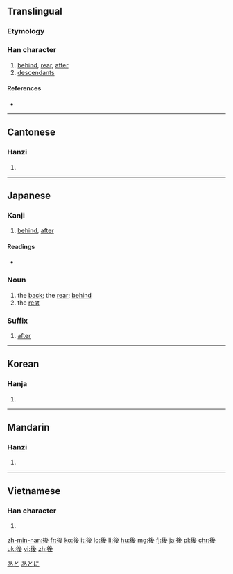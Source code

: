 {{also|后}}
==Translingual==
{{stroke order|type=bw}}

===Etymology===
{{Han compound|彳|幺|又|ls=ic}}

===Han character===
{{Han char|rn=60|rad=彳|as=06|sn=9|four=2224<sub>7</sub>|canj=竹人女戈水 (HOVIE)}}

# [[behind]], [[rear]], [[after]]
# [[descendant]]s

====References====
* {{Han ref|kx=0366.180|dkj=10098|dj=0688.010|hdz=20822.030|uh=5F8C|ud=24460|bh=ABE1|bd=44001}}

----

==Cantonese==

===Hanzi===
{{yue-hanzi|jyut=|y=hau6|sim=后}}

# {{defn|lang=yue|sort=彳06}}

----

==Japanese==

===Kanji===
{{ja-kanji|grade=2|rs=彳06}}

# [[behind]], [[after]]

====Readings====
* {{ja-readings
|goon=[[ぐ]] (gu) {{qualifier|non-[[w:Jōyō kanji|Jōyō]] reading}}
|kanon=[[こう]] (kō)
|toon=[[ご]] (go)
|kun=[[おくれる]] ([[後れる]], okureru), [[のち]] ([[nochi]]), [[あと]] ([[ato]]), [[うしろ]] ([[後ろ]], ushiro)}}

===Noun===
{{ja-noun|k|hira=あと|rom=ato}} {{kanji readings tab|後|あと|sort=あと}}

# the [[back]]; the [[rear]]; [[behind]]
# the [[rest]]

===Suffix===
{{ja-pos|k|suffix|hira=ご|rom=-go|hidx=こ'}} {{kanji readings tab|後|ご|sort=こ'}}

# [[after]]

[[Category:1000 Japanese basic words|あと]]
[[Category:Japanese adverbs|あとに]]

----

==Korean==

===Hanja===
{{ko-hanja|hangeul=[[후]]|eumhun=|rv=hu|mr=hu|y=hwu}}

# {{defn|lang=ko|sort=彳06}}

----

==Mandarin==

===Hanzi===
{{cmn-hanzi|sim=后|pin=[[hòu]] ([[hou4]])|wg=hou<sup>4</sup>}}

# {{defn|lang=cmn|sort=彳06}}

----

==Vietnamese==

===Han character===
{{vi-hantu|[[hậu]]|rs=彳06}}

# {{defn|lang=vi|sort=彳06}}

[[zh-min-nan:後]]
[[fr:後]]
[[ko:後]]
[[it:後]]
[[lo:後]]
[[li:後]]
[[hu:後]]
[[mg:後]]
[[fj:後]]
[[ja:後]]
[[pl:後]]
[[chr:後]]
[[uk:後]]
[[vi:後]]
[[zh:後]]